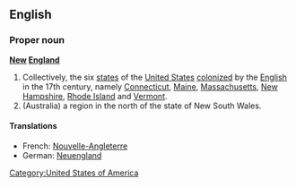 ==English==

===Proper noun===
'''[[new|New]] [[England]]'''

# Collectively, the six [[state]]s of the [[United States]] [[colonize]]d by the [[English]] in the 17th century, namely [[Connecticut]], [[Maine]], [[Massachusetts]], [[New Hampshire]], [[Rhode Island]] and [[Vermont]].
# (Australia) a region in the north of the state of New South Wales.

====Translations====

*French: [[Nouvelle-Angleterre]] {{f}}
*German: [[Neuengland]]

[[Category:United States of America]]